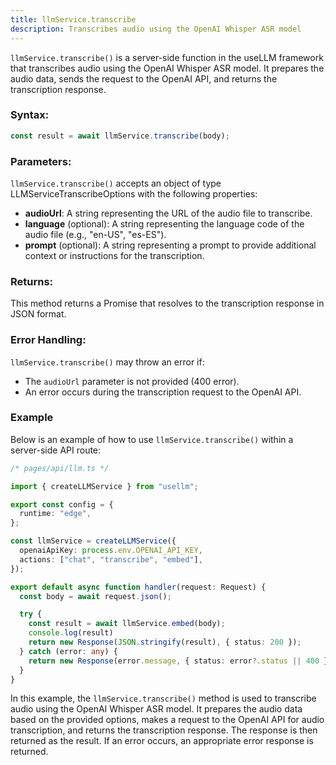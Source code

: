 ```yaml
---
title: llmService.transcribe
description: Transcribes audio using the OpenAI Whisper ASR model
---
```


`llmService.transcribe()` is a server-side function in the useLLM framework that transcribes audio using the OpenAI Whisper ASR model. It prepares the audio data, sends the request to the OpenAI API, and returns the transcription response.

### Syntax:

```typescript
const result = await llmService.transcribe(body);
```

### Parameters:

`llmService.transcribe()` accepts an object of type LLMServiceTranscribeOptions with the following properties:

- **audioUrl**: A string representing the URL of the audio file to transcribe.
- **language** (optional): A string representing the language code of the audio file (e.g., "en-US", "es-ES").
- **prompt** (optional): A string representing a prompt to provide additional context or instructions for the transcription.

### Returns:

This method returns a Promise that resolves to the transcription response in JSON format.

### Error Handling:

`llmService.transcribe()` may throw an error if:

- The `audioUrl` parameter is not provided (400 error).
- An error occurs during the transcription request to the OpenAI API.

### Example

Below is an example of how to use `llmService.transcribe()` within a server-side API route:

```typescript
/* pages/api/llm.ts */

import { createLLMService } from "usellm";

export const config = {
  runtime: "edge",
};

const llmService = createLLMService({
  openaiApiKey: process.env.OPENAI_API_KEY,
  actions: ["chat", "transcribe", "embed"],
});

export default async function handler(request: Request) {
  const body = await request.json();

  try {
    const result = await llmService.embed(body);
    console.log(result)
    return new Response(JSON.stringify(result), { status: 200 });
  } catch (error: any) {
    return new Response(error.message, { status: error?.status || 400 });
  }
}
```

In this example, the `llmService.transcribe()` method is used to transcribe audio using the OpenAI Whisper ASR model. It prepares the audio data based on the provided options, makes a request to the OpenAI API for audio transcription, and returns the transcription response. The response is then returned as the result. If an error occurs, an appropriate error response is returned.